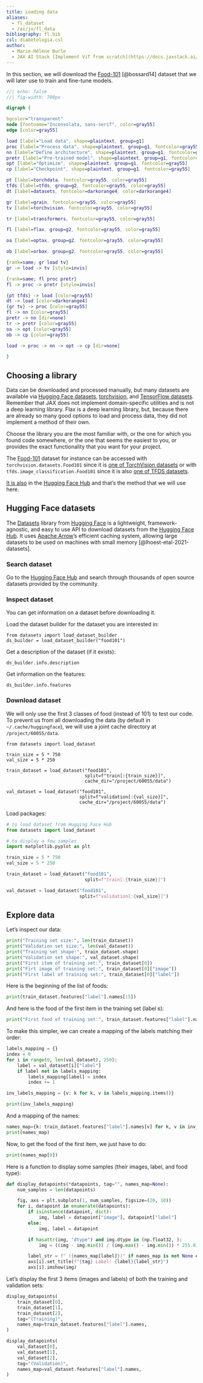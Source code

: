 ```yaml
---
title: Loading data
aliases:
  - fl_dataset
  - /ai/jx/fl_data
bibliography: fl.bib
csl: diabetologia.csl
author:
  - Marie-Hélène Burle
  - JAX AI Stack [Implement ViT from scratch](https://docs.jaxstack.ai/en/latest/JAX_Vision_transformer.html)
---
```


:::{.def}

In this section, we will download the [Food-101](https://data.vision.ee.ethz.ch/cvl/datasets_extra/food-101/) [@bossard14] dataset that we will later use to train and fine-tune models.

:::

```dot
//| echo: false
//| fig-width: 700px

digraph {

bgcolor="transparent"
node [fontname="Inconsolata, sans-serif", color=gray55]
edge [color=gray55]

load [label="Load data", shape=plaintext, group=g1]
proc [label="Process data", shape=plaintext, group=g1, fontcolor=gray55]
nn [label="Define architecture", shape=plaintext, group=g1, fontcolor=gray55]
pretr [label="Pre-trained model", shape=plaintext, group=g1, fontcolor=gray55]
opt [label="Optimize", shape=plaintext, group=g1, fontcolor=gray55]
cp [label="Checkpoint", shape=plaintext, group=g1, fontcolor=gray55]

pt [label=torchdata, fontcolor=gray55, color=gray55]
tfds [label=tfds, group=g2, fontcolor=gray55, color=gray55]
dt [label=datasets, fontcolor=darkorange4, color=darkorange4]

gr [label=grain, fontcolor=gray55, color=gray55]
tv [label=torchvision, fontcolor=gray55, color=gray55]

tr [label=transformers, fontcolor=gray55, color=gray55]

fl [label=flax, group=g2, fontcolor=gray55, color=gray55]

oa [label=optax, group=g2, fontcolor=gray55, color=gray55]

ob [label=orbax, group=g2, fontcolor=gray55, color=gray55]

{rank=same; gr load tv}
gr -> load -> tv [style=invis]

{rank=same; fl proc pretr}
fl -> proc -> pretr [style=invis]

{pt tfds} -> load [color=gray55]
dt -> load [color=darkorange4]
{gr tv} -> proc [color=gray55]
fl -> nn [color=gray55]
pretr -> nn [dir=none]
tr -> pretr [color=gray55]
oa -> opt [color=gray55]
ob -> cp [color=gray55]

load -> proc -> nn -> opt -> cp [dir=none]

}
```

## Choosing a library

Data can be downloaded and processed manually, but many datasets are available via [Hugging Face datasets](https://github.com/huggingface/datasets), [torchvision](https://github.com/pytorch/vision), and [TensorFlow datasets](https://github.com/tensorflow/datasets). Remember that JAX does not implement domain-specific utilities and is not a deep learning library. Flax is a deep learning library, but, because there are already so many good options to load and process data, they did not implement a method of their own.

Choose the library you are the most familiar with, or the one for which you found code somewhere, or the one that seems the easiest to you, or provides the exact functionality that you want for your project.

The [Food-101](https://data.vision.ee.ethz.ch/cvl/datasets_extra/food-101/) dataset for instance can be accessed with `torchvision.datasets.Food101` since it is [one of TorchVision datasets](https://pytorch.org/vision/main/generated/torchvision.datasets.Food101.html) or with `tfds.image_classification.Food101` since it is also [one of TFDS datasets](https://www.tensorflow.org/datasets/catalog/food101).

[It is also](https://huggingface.co/datasets/ethz/food101) in the [Hugging Face Hub](https://huggingface.co/datasets) and that's the method that we will use here.

## Hugging Face datasets

The [Datasets](https://github.com/huggingface/datasets) library from [Hugging Face](https://github.com/huggingface) is a lightweight, framework-agnostic, and easy to use API to download datasets from the [Hugging Face Hub](https://huggingface.co/datasets). It uses [Apache Arrow](https://arrow.apache.org/)'s efficient caching system, allowing large datasets to be used on machines with small memory [@lhoest-etal-2021-datasets].

### Search dataset

Go to the [Hugging Face Hub](https://huggingface.co/datasets) and search through thousands of open source datasets provided by the community.

### Inspect dataset

You can get information on a dataset before downloading it.

Load the dataset builder for the dataset you are interested in:

```.python
from datasets import load_dataset_builder
ds_builder = load_dataset_builder("food101")
```

Get a description of the dataset (if it exists):

```.python
ds_builder.info.description
```

Get information on the features:

```.python
ds_builder.info.features
```

### Download dataset

We will only use the first 3 classes of food (instead of 101) to test our code. To prevent us from all downloading the data (by default in `~/.cache/huggingface`), we will use a joint cache directory at `/project/60055/data`.

```.python
from datasets import load_dataset

train_size = 5 * 750
val_size = 5 * 250

train_dataset = load_dataset("food101",
                             split=f"train[:{train_size}]",
                             cache_dir="/project/60055/data")

val_dataset = load_dataset("food101",
                           split=f"validation[:{val_size}]",
                           cache_dir="/project/60055/data")
```

Load packages:

```python
# to load dataset from Hugging Face Hub
from datasets import load_dataset

# to display a few samples
import matplotlib.pyplot as plt
```

```python
train_size = 5 * 750
val_size = 5 * 250

train_dataset = load_dataset("food101",
                             split=f"train[:{train_size}]")

val_dataset = load_dataset("food101",
                           split=f"validation[:{val_size}]")
```

## Explore data

Let's inspect our data:

```python
print("Training set size:", len(train_dataset))
print("Validation set size:", len(val_dataset))
print("Training set shape:", train_dataset.shape)
print("Validation set shape:", val_dataset.shape)
print("First item of training set:", train_dataset[0])
print("Firt image of training set:", train_dataset[0]["image"])
print("First label of training set:", train_dataset[0]["label"])
```

Here is the beginning of the list of foods:

```python
print(train_dataset.features["label"].names[:5])
```

And here is the food of the first item in the training set (label `6`):

```python
print("First food of training set:", train_dataset.features["label"].names[6])
```

To make this simpler, we can create a mapping of the labels matching their order:

```python
labels_mapping = {}
index = 0
for i in range(0, len(val_dataset), 250):
    label = val_dataset[i]["label"]
    if label not in labels_mapping:
        labels_mapping[label] = index
        index += 1

inv_labels_mapping = {v: k for k, v in labels_mapping.items()}

print(inv_labels_mapping)
```

And a mapping of the names:

```python
names_map={k: train_dataset.features["label"].names[v] for k, v in inv_labels_mapping.items()}
print(names_map)
```

Now, to get the food of the first item, we just have to do:

```python
print(names_map[0])
```

Here is a function to display some samples (their images, label, and food type):

```python
def display_datapoints(*datapoints, tag="", names_map=None):
    num_samples = len(datapoints)

    fig, axs = plt.subplots(1, num_samples, figsize=(20, 10))
    for i, datapoint in enumerate(datapoints):
        if isinstance(datapoint, dict):
            img, label = datapoint["image"], datapoint["label"]
        else:
            img, label = datapoint

        if hasattr(img, "dtype") and img.dtype in (np.float32, ):
            img = ((img - img.min()) / (img.max() - img.min()) * 255.0).astype(np.uint8)

        label_str = f" ({names_map[label]})" if names_map is not None else ""
        axs[i].set_title(f"{tag} Label: {label}{label_str}")
        axs[i].imshow(img)
```

Let's display the first 3 items (images and labels) of both the training and validation sets:

```python
display_datapoints(
    train_dataset[0],
    train_dataset[1],
    train_dataset[2],
    tag="(Training)",
    names_map=train_dataset.features["label"].names,
)

display_datapoints(
    val_dataset[0],
    val_dataset[1],
    val_dataset[2],
    tag="(Validation)",
    names_map=val_dataset.features["label"].names,
)
```
